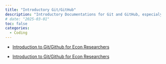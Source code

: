```yaml
---
title: "Introductory Git/GitHub"
description: "Introductory Documentations for Git and GitHub, especialy for Econ Research"
# date: "2025-03-01"
toc: false
categories:
  - Coding
---
```


- [Introduction to Git/Github for Econ Researchers](https://wyeconomics.github.io/git-intro/Slides.html#/title-slide)

- [Introduction to Git/Github for Econ Researchers](https://wyeconomics.github.io/git-intro/git_cheatsheet.html)
